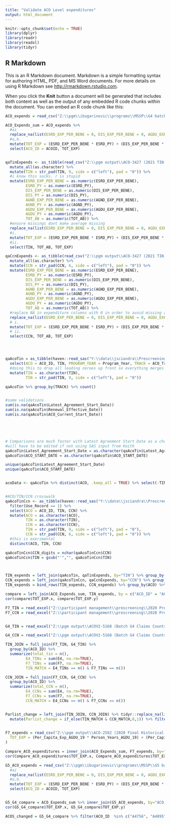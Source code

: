 ```yaml
---
title: "Validate ACO Level expenditures"
output: html_document
---
```


```r
knitr::opts_chunk$set(echo = TRUE)
library(dplyr)
library(readr)
library(readxl)
library(tidyr)
```

## R Markdown

This is an R Markdown document. Markdown is a simple formatting syntax for authoring HTML, PDF, and MS Word documents. For more details on using R Markdown see <http://rmarkdown.rstudio.com>.

When you click the **Knit** button a document will be generated that includes both content as well as the output of any embedded R code chunks within the document. You can embed an R code chunk like this:

```r
ACO_expends = read_csv("Z:\\pgm\\ibugarinovic\\programs\\MSSP\\G4 batch\\Repayment Mechanism\\B5A19G4R.ACO19.CSV")

ACO_Expends_sum = ACO_expends %>%
  #ai
  replace_na(list(ESRD_EXP_PER_BENE = 0, DIS_EXP_PER_BENE = 0, AGDU_EXP_PER_BENE = 0, AGND_EXP_PER_BENE = 0)) %>%
  #a,b.
  mutate(TOT_EXP = (ESRD_EXP_PER_BENE * ESRD_PY) + (DIS_EXP_PER_BENE * DIS_PY) + (AGDU_EXP_PER_BENE * AGDU_PY) + (AGND_EXP_PER_BENE * AGND_PY)) %>% 
  select(ACO_ID = ACOID, TOT_EXP)


qaTinExpends <- as_tibble(read_csv("Z:\\pgm output\\ACO-3427 (2021 TIN First TIN Level Expenditures)\\TI00.MSSP.GX9V.SASRNR51.TINEXP.csv")) %>%
  mutate_all(as.character) %>%
  mutate(TIN = str_pad(TIN, 9, side = c("left"), pad = "0")) %>%
  #i know this sucks. r is stupid
  mutate(ESRD_EXP_PER_BENE = as.numeric(ESRD_EXP_PER_BENE),
         ESRD_PY = as.numeric(ESRD_PY),
         DIS_EXP_PER_BENE = as.numeric(DIS_EXP_PER_BENE),
         DIS_PY = as.numeric(DIS_PY),
         AGND_EXP_PER_BENE = as.numeric(AGND_EXP_PER_BENE),
         AGND_PY = as.numeric(AGND_PY),
         AGDU_EXP_PER_BENE = as.numeric(AGDU_EXP_PER_BENE),
         AGDU_PY = as.numeric(AGDU_PY),
         TOT_AB = as.numeric(TOT_AB)) %>%
  #ensure missings dont make average missing
  replace_na(list(ESRD_EXP_PER_BENE = 0, DIS_EXP_PER_BENE = 0, AGDU_EXP_PER_BENE = 0, AGND_EXP_PER_BENE = 0)) %>%
  #i.
  mutate(TOT_EXP = (ESRD_EXP_PER_BENE * ESRD_PY) + (DIS_EXP_PER_BENE * DIS_PY) + (AGDU_EXP_PER_BENE * AGDU_PY) + (AGND_EXP_PER_BENE * AGND_PY)) %>%
  #ii.
  select(TIN, TOT_AB, TOT_EXP)

qaCcnExpends <- as_tibble(read_csv("Z:\\pgm output\\ACO-3427 (2021 TIN First TIN Level Expenditures)\\TI00.MSSP.GX9V.SASRNR51.CCNEXP.csv")) %>%
  mutate_all(as.character) %>%
  mutate(CCN = str_pad(CCN, 6, side = c("left"), pad = "0")) %>%
  mutate(ESRD_EXP_PER_BENE = as.numeric(ESRD_EXP_PER_BENE),
         ESRD_PY = as.numeric(ESRD_PY),
         DIS_EXP_PER_BENE = as.numeric(DIS_EXP_PER_BENE),
         DIS_PY = as.numeric(DIS_PY),
         AGND_EXP_PER_BENE = as.numeric(AGND_EXP_PER_BENE),
         AGND_PY = as.numeric(AGND_PY),
         AGDU_EXP_PER_BENE = as.numeric(AGDU_EXP_PER_BENE),
         AGDU_PY = as.numeric(AGDU_PY),
         TOT_AB = as.numeric(TOT_AB)) %>%
  #replace NA in expenditure columns with 0 in order to avoid missing averages
  replace_na(list(ESRD_EXP_PER_BENE = 0, DIS_EXP_PER_BENE = 0, AGDU_EXP_PER_BENE = 0, AGND_EXP_PER_BENE = 0)) %>%
  # i. 
  mutate(TOT_EXP = (ESRD_EXP_PER_BENE * ESRD_PY) + (DIS_EXP_PER_BENE * DIS_PY) + (AGDU_EXP_PER_BENE * AGDU_PY) + (AGND_EXP_PER_BENE * AGND_PY)) %>%
  # ii. 
  select(CCN, TOT_AB, TOT_EXP)




qaAcoTin = as_tibble(haven::read_sas("Y:\\data\\jsciandra\\Prescreening\\2021\\G4\\batch_g4_tin_20201028.sas7bdat")) %>%
  select(ACO = ACO_ID, TIN, PROGRAM_YEAR = Program_Year, TRACK = ACO_Track, Latest_Agreement_Start_Date = Latest_Agreement_Start_Date, Renewal_Effective_Date = Renewal_Effective_Date, ACO_START_DATE = ACO_Start_Date, INTO_RISK = Into_Risk) %>%
  #doing this to drop all leading zeroes up front so everything merges nicely
  mutate(TIN = as.character(TIN),
         TIN = str_pad(TIN, 9, side = c("left"), pad = "0")) 

qaAcoTin %>% group_by(TRACK) %>% count()


#some validations
sum(is.na(qaAcoTin$Latest_Agreement_Start_Date))
sum(is.na(qaAcoTin$Renewal_Effective_Date))
sum(is.na(qaAcoTin$ACO_Current_Start_Date))





# Comparisons are much faster with Latest Agreement Start Date as a character
#will have to be edited if not using SAS input from Keith
qaAcoTin$Latest_Agreement_Start_Date = as.character(qaAcoTin$Latest_Agreement_Start_Date)
qaAcoTin$ACO_START_DATE = as.character(qaAcoTin$ACO_START_DATE)

unique(qaAcoTin$Latest_Agreement_Start_Date)
unique(qaAcoTin$ACO_START_DATE)


acoData <- qaAcoTin %>% distinct(ACO, .keep_all = TRUE) %>% select(-TIN)


#ACO/TIN/CCN crosswalk
qaAcoTinCcn <- as_tibble(haven::read_sas("Y:\\data\\jsciandra\\Prescreening\\2021\\G4\\batch_g4_ccn_20201028.sas7bdat")) %>%
  filter(Use_Record == 1) %>%
  select(ACO = ACO_ID, TIN, CCN) %>%
  mutate(ACO = as.character(ACO),
         TIN = as.character(TIN),
         CCN = as.character(CCN),
         TIN = str_pad(TIN, 9, side = c("left"), pad = "0"),
         CCN = str_pad(CCN, 6, side = c("left"), pad = "0")) %>% 
  #this is exerimental 
  distinct(ACO, TIN, CCN)

qaAcoTinCcn$CCN_digits = nchar(qaAcoTinCcn$CCN)
qaAcoTinCcn$TIN = gsub("'","", qaAcoTinCcn$TIN)



TIN_expends = left_join(qaAcoTin, qaTinExpends, by="TIN") %>% group_by(ACO) %>% summarize(TOT_EXP = sum(TOT_EXP, na.rm=TRUE))
CCN_expends = left_join(qaAcoTinCcn, qaCcnExpends, by="CCN") %>% group_by(ACO) %>% summarize(TOT_EXP = sum(TOT_EXP, na.rm=TRUE))
TIN_expends = bind_rows(TIN_expends, CCN_expends) %>% group_by(ACO) %>% summarize(TOT_EXP = sum(TOT_EXP, na.rm=TRUE))

```


```r
compare = left_join(ACO_Expends_sum, TIN_expends, by = c("ACO_ID" = "ACO")) 
cor(compare$TOT_EXP.x, compare$TOT_EXP.y)

```



```r

F7_TIN = read_excel("Z:\\participant management\\prescreening\\2020 Prescreening\\Batch F7\\Batch_F7_Parlist_20191230.xlsx", sheet = "Batch_F7_TIN_20191230", col_types = rep("text", 47)) %>% select(ACO_ID, TIN) %>% mutate(F7 = 1)
F7_CCN = read_excel("Z:\\participant management\\prescreening\\2020 Prescreening\\Batch F7\\Batch_F7_Parlist_20191230.xlsx", sheet = "Batch_F7_CCN_20191230", col_types = rep("text", 34))%>% select(ACO_ID, CCN) %>% mutate(F7 = 1)


G4_TIN = read_excel("Z:\\pgm output\\ACOV2-5168 (Batch G4 Claims Counts, Assignment Tables)\\Tables (Batch G4) to IDR for Assignment 20201028.xlsx", sheet = 'TIN') %>% select(ACO_ID, TIN) %>% mutate(E4 = 1)

G4_CCN = read_excel("Z:\\pgm output\\ACOV2-5168 (Batch G4 Claims Counts, Assignment Tables)\\Tables (Batch G4) to IDR for Assignment 20201028.xlsx", sheet = 'CCN') %>% select(ACO_ID, CCN) %>% mutate(E4 = 1)

```

```r

TIN_JOIN = full_join(F7_TIN, G4_TIN) %>% 
  group_by(ACO_ID) %>% 
  summarize(total_tin = n(),
         E4_TINs = sum(E4, na.rm=TRUE),
         F7_TINs = sum(F7, na.rm=TRUE),
         TIN_MATCH = E4_TINs == n() & F7_TINs == n())  

CCN_JOIN = full_join(F7_CCN, G4_CCN) %>% 
  group_by(ACO_ID) %>% 
  summarize(total_CCN = n(),
         E4_CCNs = sum(E4, na.rm=TRUE),
         F7_CCNs = sum(F7, na.rm=TRUE),
         CCN_MATCH = E4_CCNs == n() & F7_CCNs == n())  


Parlist_change = left_join(TIN_JOIN, CCN_JOIN) %>% tidyr::replace_na(list(CCN_MATCH = TRUE)) %>% 
  mutate(Parlist_change = if_else(TIN_MATCH & CCN_MATCH,0,1)) %>% filter(Parlist_change == 0)
  


```

```r

F7_expends = read_csv("Z:\\pgm output\\ACO-2582 (2020 Final Historical Benchmark - Benchmark or Shared SavingsLosses Calculation)\\TI00.MSSP.GX9V.B3B79F7A.ACO789.CSV") %>% group_by(ACO_ID) %>%  summarize(
  TOT_EXP = (Per_Capita_Exp_AGDU_19 * Person_Years_AGDU_19) + (Per_Capita_Exp_DIS_19 * Person_Years_DIS_19) + (Per_Capita_Exp_ESRD_19 * Person_Years_ESRD_19) + (Per_Capita_Exp_AGND_19 * Person_Years_AGND_19)
)

Compare_ACO_expenditures = inner_join(ACO_Expends_sum, F7_expends, by="ACO_ID") %>% filter(ACO_ID %in% Parlist_change$ACO_ID)
cor(Compare_ACO_expenditures$TOT_EXP.x, Compare_ACO_expenditures$TOT_EXP.y)

```


```r

G5_ACO_expends = read_csv("Z:\\pgm\\ibugarinovic\\programs\\MSSP\\G5 batch\\Repayment Mechanism\\B5A19G5R.ACO19.CSV")%>%
  #ai
  replace_na(list(ESRD_EXP_PER_BENE = 0, DIS_EXP_PER_BENE = 0, AGDU_EXP_PER_BENE = 0, AGND_EXP_PER_BENE = 0)) %>%
  #a,b.
  mutate(TOT_EXP = (ESRD_EXP_PER_BENE * ESRD_PY) + (DIS_EXP_PER_BENE * DIS_PY) + (AGDU_EXP_PER_BENE * AGDU_PY) + (AGND_EXP_PER_BENE * AGND_PY)) %>% 
  select(ACO_ID = ACOID, TOT_EXP)


G5_G4_compare = ACO_Expends_sum %>% inner_join(G5_ACO_expends, by="ACO_ID")
cor(G5_G4_compare$TOT_EXP.x, G5_G4_compare$TOT_EXP.y)

ACOS_changed = G5_G4_compare %>% filter(ACO_ID  %in% c("A4756", "A4895"))

```

